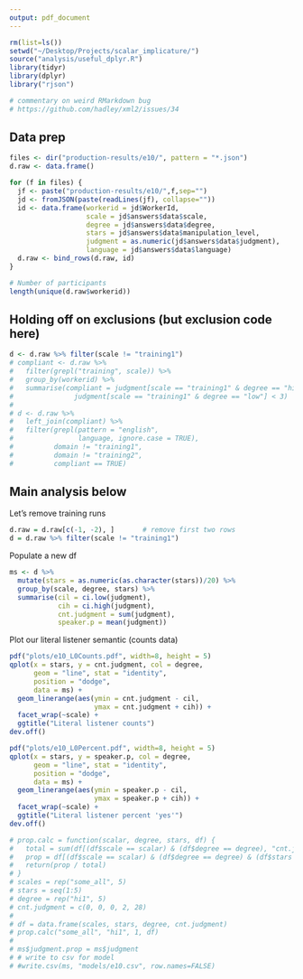 ```yaml
---
output: pdf_document
---
```


```r

rm(list=ls())
setwd("~/Desktop/Projects/scalar_implicature/")
source("analysis/useful_dplyr.R")
library(tidyr)
library(dplyr)
library("rjson")

# commentary on weird RMarkdown bug
# https://github.com/hadley/xml2/issues/34
```

Data prep
---------
```r
files <- dir("production-results/e10/", pattern = "*.json")
d.raw <- data.frame()

for (f in files) {
  jf <- paste("production-results/e10/",f,sep="")
  jd <- fromJSON(paste(readLines(jf), collapse=""))
  id <- data.frame(workerid = jd$WorkerId, 
                   scale = jd$answers$data$scale,
                   degree = jd$answers$data$degree,
                   stars = jd$answers$data$manipulation_level,
                   judgment = as.numeric(jd$answers$data$judgment),
                   language = jd$answers$data$language)
  d.raw <- bind_rows(d.raw, id)
}

# Number of participants
length(unique(d.raw$workerid))
```

Holding off on exclusions (but exclusion code here)
---------------------------------------------------
```r
d <- d.raw %>% filter(scale != "training1")
# compliant <- d.raw %>% 
#   filter(grepl("training", scale)) %>%
#   group_by(workerid) %>%
#   summarise(compliant = judgment[scale == "training1" & degree == "hi"] > 3 & 
#               judgment[scale == "training1" & degree == "low"] < 3)
#   
# d <- d.raw %>% 
#   left_join(compliant) %>%
#   filter(grepl(pattern = "english", 
#                language, ignore.case = TRUE), 
#          domain != "training1", 
#          domain != "training2", 
#          compliant == TRUE)
```

Main analysis below
-------------------

Let's remove training runs
```r
d.raw = d.raw[c(-1, -2), ]       # remove first two rows
d = d.raw %>% filter(scale != "training1")
```

Populate a new df
```r
ms <- d %>%
  mutate(stars = as.numeric(as.character(stars))/20) %>%
  group_by(scale, degree, stars) %>%
  summarise(cil = ci.low(judgment), 
            cih = ci.high(judgment), 
            cnt.judgment = sum(judgment),
            speaker.p = mean(judgment)) 
```

Plot our literal listener semantic (counts data)
```r
pdf("plots/e10_L0Counts.pdf", width=8, height = 5)
qplot(x = stars, y = cnt.judgment, col = degree,
      geom = "line", stat = "identity", 
      position = "dodge", 
      data = ms) + 
  geom_linerange(aes(ymin = cnt.judgment - cil, 
                     ymax = cnt.judgment + cih)) + 
  facet_wrap(~scale) +
  ggtitle("Literal listener counts")
dev.off()

pdf("plots/e10_L0Percent.pdf", width=8, height = 5)
qplot(x = stars, y = speaker.p, col = degree,
      geom = "line", stat = "identity", 
      position = "dodge", 
      data = ms) + 
  geom_linerange(aes(ymin = speaker.p - cil, 
                     ymax = speaker.p + cih)) + 
  facet_wrap(~scale) +
  ggtitle("Literal listener percent 'yes'")
dev.off()
```


```r
# prop.calc = function(scalar, degree, stars, df) {
#   total = sum(df[(df$scale == scalar) & (df$degree == degree), "cnt.judgment"])
#   prop = df[(df$scale == scalar) & (df$degree == degree) & (df$stars = stars), "cnt.judgment"]
#   return(prop / total)
# }
# scales = rep("some_all", 5)
# stars = seq(1:5)
# degree = rep("hi1", 5)
# cnt.judgment = c(0, 0, 0, 2, 28)
# 
# df = data.frame(scales, stars, degree, cnt.judgment)
# prop.calc("some_all", "hi1", 1, df)
# 
# ms$judgment.prop = ms$judgment
# # write to csv for model
# #write.csv(ms, "models/e10.csv", row.names=FALSE)


```
